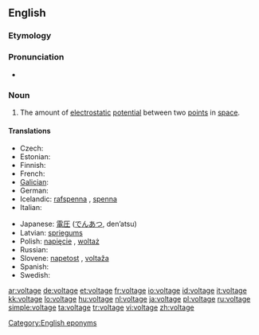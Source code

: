 ==English==
{{wikipedia}}

===Etymology===
{{suffix|volt|age}}

===Pronunciation===
* {{a|US}} {{IPA|/voʊltɪdʒ/}}

===Noun===
{{en-noun}}

# {{physics}} The amount of [[electrostatic]] [[potential]] between two [[point]]s in [[space]].

====Translations====
{{trans-top|amount of electrostatic potential}}
* Czech: {{t-|cs|napětí|n}}
* Estonian: {{t-|et|pinge}}
* Finnish: {{t+|fi|jännite}}
* French: {{t+|fr|tension|f}}
* [[Galician]]: {{t-|gl|voltaxe|f|xs=Galician}}
* German: {{t+|de|Spannung|f}}
* Icelandic: [[rafspenna]] {{f}}, [[spenna]] {{f}}
* Italian: {{t-|it|voltaggio|m}}
{{trans-mid}}
* Japanese: [[電圧]] ([[でんあつ]], den’atsu)
* Latvian: [[spriegums]] {{m}}
* Polish: [[napięcie]] {{n}}, [[woltaż]] {{m}}
* Russian: {{t|ru|напряжение|n|tr=naprjažénije|sc=Cyrl}}
* Slovene: [[napetost]] {{f}}, [[voltaža]] {{f}}
* Spanish: {{t-|es|voltaje|m}}
* Swedish: {{t+|sv|spänning|c}}
{{trans-bottom}}

[[Category:English eponyms]]

[[ar:voltage]]
[[de:voltage]]
[[et:voltage]]
[[fr:voltage]]
[[io:voltage]]
[[id:voltage]]
[[it:voltage]]
[[kk:voltage]]
[[lo:voltage]]
[[hu:voltage]]
[[nl:voltage]]
[[ja:voltage]]
[[pl:voltage]]
[[ru:voltage]]
[[simple:voltage]]
[[ta:voltage]]
[[tr:voltage]]
[[vi:voltage]]
[[zh:voltage]]